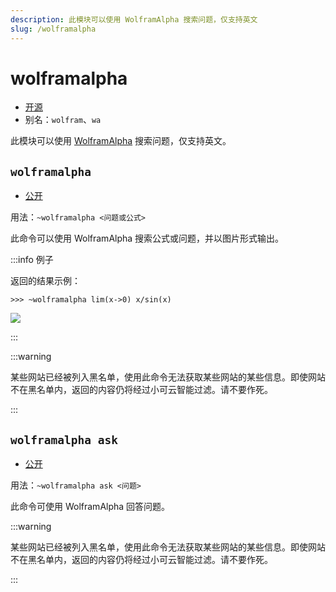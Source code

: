 ```yaml
---
description: 此模块可以使用 WolframAlpha 搜索问题，仅支持英文
slug: /wolframalpha
---
```


# wolframalpha

- [开源](help/faq#为什么有些模块没有开源)
- 别名：`wolfram`、`wa`

此模块可以使用 [WolframAlpha](https://wolframalpha.com/) 搜索问题，仅支持英文。

## `wolframalpha`

- [公开](permissions)

用法：`~wolframalpha <问题或公式>`

此命令可以使用 WolframAlpha 搜索公式或问题，并以图片形式输出。

:::info 例子

返回的结果示例：

```
>>> ~wolframalpha lim(x->0) x/sin(x)
```

![](https://z1.ax1x.com/2023/11/12/piG8jqe.png)

:::

:::warning

某些网站已经被列入黑名单，使用此命令无法获取某些网站的某些信息。即使网站不在黑名单内，返回的内容仍将经过小可云智能过滤。请不要作死。

:::

## `wolframalpha ask`

- [公开](permissions)

用法：`~wolframalpha ask <问题>`

此命令可使用 WolframAlpha 回答问题。

:::warning

某些网站已经被列入黑名单，使用此命令无法获取某些网站的某些信息。即使网站不在黑名单内，返回的内容仍将经过小可云智能过滤。请不要作死。

:::